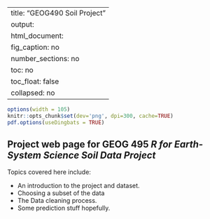 
---
title: "GEOG490 Soil Project"
output: 
  html_document:
    fig_caption: no
    number_sections: no
    toc: no
    toc_float: false
    collapsed: no
---

```r
options(width = 105)
knitr::opts_chunk$set(dev='png', dpi=300, cache=TRUE)
pdf.options(useDingbats = TRUE)
```

## Project web page for GEOG 495 *R for Earth-System Science Soil Data Project* ##
	
Topics covered here include:

- An introduction to the project and dataset.
- Choosing a subset of the data
- The Data cleaning process.
- Some prediction stuff hopefully.

